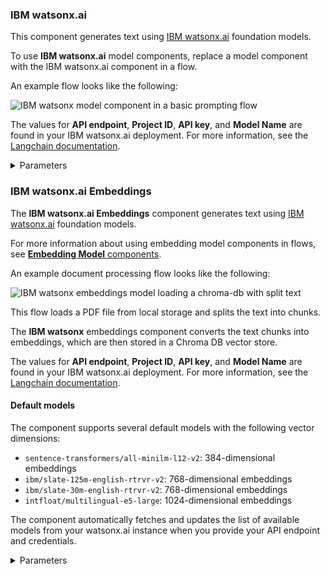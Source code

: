 ### IBM watsonx.ai

This component generates text using [IBM watsonx.ai](https://www.ibm.com/watsonx) foundation models.

To use **IBM watsonx.ai** model components, replace a model component with the IBM watsonx.ai component in a flow.

An example flow looks like the following:

![IBM watsonx model component in a basic prompting flow](/img/component-watsonx-model.png)

The values for **API endpoint**, **Project ID**, **API key**, and **Model Name** are found in your IBM watsonx.ai deployment.
For more information, see the [Langchain documentation](https://python.langchain.com/docs/integrations/chat/ibm_watsonx/).

<details>
<summary>Parameters</summary>

**Inputs**

| Name | Type | Description |
|------|------|-------------|
| url | String | The base URL of the watsonx API. |
| project_id | String | Your watsonx Project ID. |
| api_key | SecretString | Your IBM watsonx API Key. |
| model_name | String | The name of the watsonx model to use. Options are dynamically fetched from the API. |
| max_tokens | Integer | The maximum number of tokens to generate. Default: `1000`. |
| stop_sequence | String | The sequence where generation should stop. |
| temperature | Float | Controls randomness in the output. Default: `0.1`. |
| top_p | Float | Controls nucleus sampling, which limits the model to tokens whose probability is below the `top_p` value. Range: Default: `0.9`. |
| frequency_penalty | Float | Controls frequency penalty. A positive value decreases the probability of repeating tokens, and a negative value increases the probability. Range: Default: `0.5`. |
| presence_penalty | Float | Controls presence penalty. A positive value increases the likelihood of new topics being introduced. Default: `0.3`. |
| seed | Integer | A random seed for the model. Default: `8`. |
| logprobs | Boolean | Whether to return log probabilities of output tokens or not. Default: `True`. |
| top_logprobs | Integer | The number of most likely tokens to return at each position. Default: `3`. |
| logit_bias | String | A JSON string of token IDs to bias or suppress. |

**Outputs**

| Name | Type | Description |
|------|------|-------------|
| model | LanguageModel | An instance of [ChatWatsonx](https://python.langchain.com/docs/integrations/chat/ibm_watsonx/) configured with the specified parameters. |

</details>

### IBM watsonx.ai Embeddings

The **IBM watsonx.ai Embeddings** component generates text using [IBM watsonx.ai](https://www.ibm.com/watsonx) foundation models.

For more information about using embedding model components in flows, see [**Embedding Model** components](/components-embedding-models).

An example document processing flow looks like the following:

![IBM watsonx embeddings model loading a chroma-db with split text](/img/component-watsonx-embeddings-chroma.png)

This flow loads a PDF file from local storage and splits the text into chunks.

The **IBM watsonx** embeddings component converts the text chunks into embeddings, which are then stored in a Chroma DB vector store.

The values for **API endpoint**, **Project ID**, **API key**, and **Model Name** are found in your IBM watsonx.ai deployment.
For more information, see the [Langchain documentation](https://python.langchain.com/docs/integrations/text_embedding/ibm_watsonx/).

#### Default models

The component supports several default models with the following vector dimensions:

- `sentence-transformers/all-minilm-l12-v2`: 384-dimensional embeddings
- `ibm/slate-125m-english-rtrvr-v2`: 768-dimensional embeddings
- `ibm/slate-30m-english-rtrvr-v2`: 768-dimensional embeddings
- `intfloat/multilingual-e5-large`: 1024-dimensional embeddings

The component automatically fetches and updates the list of available models from your watsonx.ai instance when you provide your API endpoint and credentials.

<details>
<summary>Parameters</summary>

**Inputs**

| Name | Display Name | Info |
|------|--------------|------|
| url | watsonx API Endpoint | The base URL of the API. |
| project_id | watsonx project id | The project ID for your watsonx.ai instance. |
| api_key | API Key | The API Key to use for the model. |
| model_name | Model Name | The name of the embedding model to use. |
| truncate_input_tokens | Truncate Input Tokens | The maximum number of tokens to process. Default: `200`. |
| input_text | Include the original text in the output | Determines if the original text is included in the output. Default: `True`. |

**Outputs**

| Name | Display Name | Info |
|------|--------------|------|
| embeddings | Embeddings | An instance for generating embeddings using watsonx.ai. |

</details>